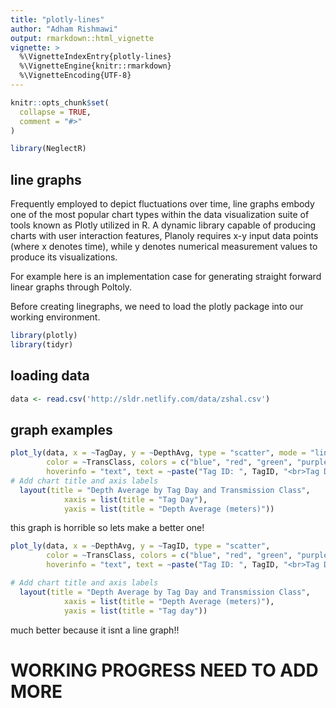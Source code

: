 ```yaml
---
title: "plotly-lines"
author: "Adham Rishmawi"
output: rmarkdown::html_vignette
vignette: >
  %\VignetteIndexEntry{plotly-lines}
  %\VignetteEngine{knitr::rmarkdown}
  %\VignetteEncoding{UTF-8}
---
```


```r
knitr::opts_chunk$set(
  collapse = TRUE,
  comment = "#>"
)
```

```r
library(NeglectR)
```


## line graphs

Frequently employed to depict fluctuations over time, line graphs embody one of the most popular chart types within the data visualization suite of tools known as Plotly utilized in R. A dynamic library capable of producing charts with user interaction features, Planoly requires x-y input data points (where x denotes time), while y denotes numerical measurement values to produce its visualizations. 

For example here is an implementation case for generating straight forward linear graphs through Poltoly.

Before creating linegraphs, we need to load the plotly package into our working environment.

```r
library(plotly)
library(tidyr)
```

## loading data

```r
data <- read.csv('http://sldr.netlify.com/data/zshal.csv')

```

## graph examples
```r
plot_ly(data, x = ~TagDay, y = ~DepthAvg, type = "scatter", mode = "lines",
        color = ~TransClass, colors = c("blue", "red", "green", "purple"),
        hoverinfo = "text", text = ~paste("Tag ID: ", TagID, "<br>Tag Day: ", TagDay, "<br>Depth Avg: ", DepthAvg)) |>
# Add chart title and axis labels
  layout(title = "Depth Average by Tag Day and Transmission Class",
            xaxis = list(title = "Tag Day"),
            yaxis = list(title = "Depth Average (meters)"))
```

this graph is horrible so lets make a better one!

```r
plot_ly(data, x = ~DepthAvg, y = ~TagID, type = "scatter",
        color = ~TransClass, colors = c("blue", "red", "green", "purple"),
        hoverinfo = "text", text = ~paste("Tag ID: ", TagID, "<br>Tag Day: ", TagDay, "<br>Depth Avg: ", DepthAvg))|>

# Add chart title and axis labels
  layout(title = "Depth Average by Tag Day and Transmission Class",
            xaxis = list(title = "Depth Average (meters)"),
            yaxis = list(title = "Tag day"))
```

much better because it isnt a line graph!!


# WORKING PROGRESS NEED TO ADD MORE
